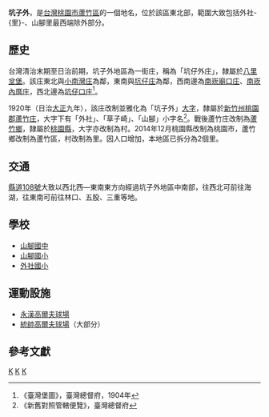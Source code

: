 {{noteTA
|1 = zh-cn:庄; zh-hk:庄; zh-tw:庄;
}}
{{Infobox Hokkien name
| title      = 坑子外
| hanji      = 坑仔外
| poj        = Kheⁿ-á-goā
| hanlo      = 
| tl         = Khenn-á-guā
| bp         = 
| hokkienipa = 
| lm  = 山谷外
| image      =流經坑子外的坑子溪.jpg 
| image_size =240px 
| caption    =流經坑子外的[[坑子溪|坑子溪]]。 
}}
'''坑子外'''，是[[台灣|台灣]][[桃園市|桃園市]][[蘆竹區|蘆竹區]]的一個地名，位於該區東北部，範圍大致包括外社-{里}-、山腳里最西端除外部分。

==歷史==
台灣清治末期至日治前期，坑子外地區為一街庄，稱為「坑仔外庄」，隸屬於[[八里坌堡|八里坌堡]]。該庄東北與[[小南灣庄|小南灣庄]]為鄰，東南與[[坑子|坑仔庄]]為鄰，西南邊為[[南崁廟口庄|南崁廟口庄]]、[[南崁內厝庄|南崁內厝庄]]，西北邊為[[坑子口_(桃園市)|坑仔口庄]]<ref>《臺灣堡圖》，臺灣總督府，1904年</ref>。

1920年（日治[[大正|大正]]九年），該庄改制並雅化為「坑子外」[[大字|大字]]，隸屬於[[新竹州|新竹州]][[桃園郡|桃園郡]][[蘆竹庄|蘆竹庄]]，大字下有「外社」、「草子崎」、「山腳」小字名<ref>《新舊對照管轄便覽》，臺灣總督府</ref>。戰後蘆竹庄改制為[[蘆竹鄉|蘆竹鄉]]，隸屬於[[桃園縣|桃園縣]]，大字亦改制為村。2014年12月桃園縣改制為桃園市，蘆竹鄉改制為蘆竹區，村改制為里。因人口增加，本地區已拆分為2個里。

==交通==
[[縣道108號|縣道108號]]大致以西北西—東南東方向經過坑子外地區中南部，往西北可前往海湖，往東南可前往林口、五股、三重等地。

==學校==
*[[桃園市立山腳國民中學|山腳國中]]
*[[桃園市蘆竹區山腳國民小學|山腳國小]]
*[[桃園市蘆竹區外社國民小學|外社國小]]

==運動設施==
*[[永漢高爾夫球場|永漢高爾夫球場]]
*[[統帥高爾夫球場|統帥高爾夫球場]]（大部分）

==參考文獻==
{{reflist}}
{{桃園郡}}

[[Category:蘆竹區地名|K]]
[[Category:蘆竹庄大字|K]] 
[[Category:八里坌堡|K]]
